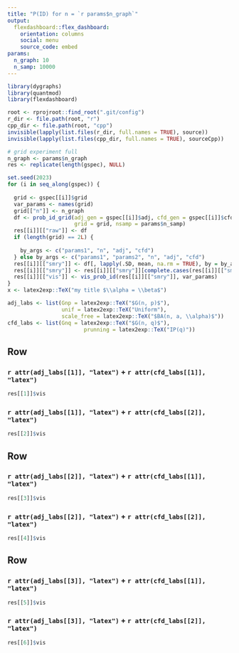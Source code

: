 ```yaml
---
title: "P(ID) for n = `r params$n_graph`"
output: 
  flexdashboard::flex_dashboard:
    orientation: columns
    social: menu
    source_code: embed
params:
  n_graph: 10
  n_samp: 10000
---
```


```r
library(dygraphs)
library(quantmod)
library(flexdashboard)

root <- rprojroot::find_root(".git/config")
r_dir <- file.path(root, "r")
cpp_dir <- file.path(root, "cpp")
invisible(lapply(list.files(r_dir, full.names = TRUE), source))
invisible(lapply(list.files(cpp_dir, full.names = TRUE), sourceCpp))

# grid experiment full
n_graph <- params$n_graph
res <- replicate(length(gspec), NULL)

set.seed(2023)
for (i in seq_along(gspec)) {
  
  grid <- gspec[[i]]$grid
  var_params <- names(grid)
  grid[["n"]] <- n_graph
  df <- prob_id_grid(adj_gen = gspec[[i]]$adj, cfd_gen = gspec[[i]]$cfd, 
                     grid = grid, nsamp = params$n_samp)
  res[[i]][["raw"]] <- df
  if (length(grid) == 2L) {
    
    by_args <- c("params1", "n", "adj", "cfd")
  } else by_args <- c("params1", "params2", "n", "adj", "cfd")
  res[[i]][["smry"]] <- df[, lapply(.SD, mean, na.rm = TRUE), by = by_args]
  res[[i]][["smry"]] <- res[[i]][["smry"]][complete.cases(res[[i]][["smry"]])]
  res[[i]][["vis"]] <- vis_prob_id(res[[i]][["smry"]], var_params)
}
x <- latex2exp::TeX("my title $\\alpha = \\beta$")

adj_labs <- list(Gnp = latex2exp::TeX("$G(n, p)$"),
                 unif = latex2exp::TeX("Uniform"),
                 scale_free = latex2exp::TeX("$BA(n, a, \\alpha)$"))
cfd_labs <- list(Gnq = latex2exp::TeX("$G(n, q)$"),
                        prunning = latex2exp::TeX("IP(q)"))
```

Row
-------------------------------------
    
### `r attr(adj_labs[[1]], "latex")` + `r attr(cfd_labs[[1]], "latex")`
    
```r
res[[1]]$vis
```
 
### `r attr(adj_labs[[1]], "latex")` + `r attr(cfd_labs[[2]], "latex")`
    
```r
res[[2]]$vis
``` 

Row
-------------------------------------
    
### `r attr(adj_labs[[2]], "latex")` + `r attr(cfd_labs[[1]], "latex")`
    
```r
res[[3]]$vis
```
    
### `r attr(adj_labs[[2]], "latex")` + `r attr(cfd_labs[[2]], "latex")`

```r
res[[4]]$vis
```

Row
-------------------------------------
    
### `r attr(adj_labs[[3]], "latex")` + `r attr(cfd_labs[[1]], "latex")`
    
```r
res[[5]]$vis
```
    
### `r attr(adj_labs[[3]], "latex")` + `r attr(cfd_labs[[2]], "latex")`

```r
res[[6]]$vis
```
